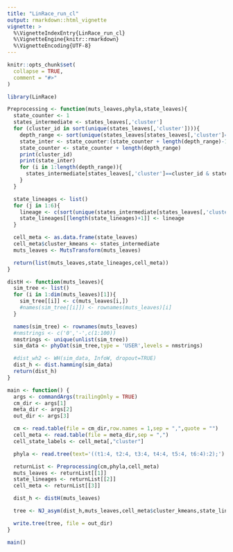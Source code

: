 ```yaml
---
title: "LinRace_run_cl"
output: rmarkdown::html_vignette
vignette: >
  %\VignetteIndexEntry{LinRace_run_cl}
  %\VignetteEngine{knitr::rmarkdown}
  %\VignetteEncoding{UTF-8}
---
```


```r
knitr::opts_chunk$set(
  collapse = TRUE,
  comment = "#>"
)
```

```r
library(LinRace)
```

```r
Preprocessing <- function(muts_leaves,phyla,state_leaves){
  state_counter <- 1
  states_intermediate <- states_leaves[,'cluster']
  for (cluster_id in sort(unique(states_leaves[,'cluster']))){
    depth_range <- sort(unique(states_leaves[states_leaves[,'cluster']==cluster_id,'depth']))
    state_inter <- state_counter:(state_counter + length(depth_range)-1)
    state_counter <- state_counter + length(depth_range)
    print(cluster_id)
    print(state_inter)
    for (i in 1:length(depth_range)){
      states_intermediate[states_leaves[,'cluster']==cluster_id & states_leaves[,'depth'] == depth_range[i]]<- state_inter[i]
    }
  }

  state_lineages <- list()
  for (j in 1:6){
    lineage <- c(sort(unique(states_intermediate[states_leaves[,'cluster']==8])),sort(unique(states_intermediate[states_leaves[,'cluster']==j])))
    state_lineages[[length(state_lineages)+1]] <- lineage
  }

  cell_meta <- as.data.frame(state_leaves)
  cell_meta$cluster_kmeans <- states_intermediate
  muts_leaves <- MutsTransform(muts_leaves)

  return(list(muts_leaves,state_lineages,cell_meta))
}

distH <- function(muts_leaves){
  sim_tree <- list()
  for (i in 1:dim(muts_leaves)[1]){
    sim_tree[[i]] <- c(muts_leaves[i,])
    #names(sim_tree[[i]]) <- rownames(muts_leaves)[i]
  }

  names(sim_tree) <- rownames(muts_leaves)
  #nmstrings <- c('0','-',c(1:100))
  nmstrings <- unique(unlist(sim_tree))
  sim_data <- phyDat(sim_tree,type = 'USER',levels = nmstrings)

  #dist_wh2 <- WH(sim_data, InfoW, dropout=TRUE)
  dist_h <- dist.hamming(sim_data)
  return(dist_h)
}

main <- function() {
  args <- commandArgs(trailingOnly = TRUE)
  cm_dir <- args[1]
  meta_dir <- args[2]
  out_dir <- args[3]

  cm <- read.table(file = cm_dir,row.names = 1,sep = ",",quote = "")
  cell_meta <- read.table(file = meta_dir,sep = ",")
  cell_state_labels <- cell_meta[,"cluster"]

  phyla <- read.tree(text='((t1:4, t2:4, t3:4, t4:4, t5:4, t6:4):2);')

  returnList <- Preprocessing(cm,phyla,cell_meta)
  muts_leaves <- returnList[[1]]
  state_lineages <- returnList[[2]]
  cell_meta <- returnList[[3]]

  dist_h <- distH(muts_leaves)

  tree <- NJ_asym(dist_h,muts_leaves,cell_meta$cluster_kmeans,state_lineages)

  write.tree(tree, file = out_dir)
}

main()

```

